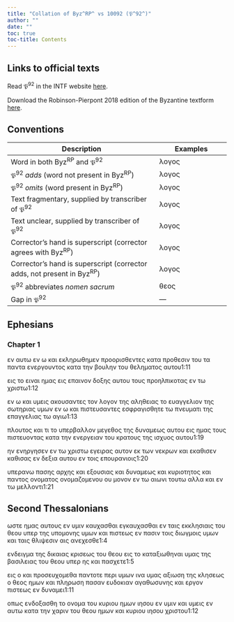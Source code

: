 ```yaml
---
title: "Collation of Byz^RP^ vs 10092 (𝔓^92^)"
author: ""
date: ""
toc: true
toc-title: Contents
---
```


::: {.callout-note appearance="minimal" icon="false" collapse="true"}
# Links to official texts

Read 𝔓^92^ in the INTF website [here](https://ntvmr.uni-muenster.de/manuscript-workspace?docID=10092).

Download the Robinson-Pierpont 2018 edition of the Byzantine textform [here](https://web.archive.org/web/20210413060536/https://byzantinetext.com/wp-content/uploads/2021/03/robinson-pierpont-2018-gnt-edition.pdf).


:::


::: {.callout-note appearance="minimal" icon="false" collapse="true"}
# Conventions

| Description                                                              	| Examples                           	|
|--------------------------------------------------------------------------	|------------------------------------	|
| Word in both Byz^RP^ and 𝔓^92^                                   	| λογος                              	|
| 𝔓^92^ *adds* (word not present in Byz^RP^)                       	| [λογος]{.greek-added}            	|
| 𝔓^92^ *omits* (word present in Byz^RP^)                          	| [λογος]{.greek-omitted}          	|
| Text fragmentary, supplied by transcriber of 𝔓^92^               	| [λογος]{.greek-supplied}         	|
| Text unclear, supplied by transcriber of 𝔓^92^                   	| [λογος]{.unclear}                	|
| Corrector's hand is superscript (corrector agrees with Byz^RP^)          	| [λογος]{.corr}                   	|
| Corrector's hand is superscript (corrector adds, not present in Byz^RP^) 	| [[λογος]{.corr}]{.greek-added} 	|
| 𝔓^92^ abbreviates *nomen sacrum*                                 	| [θεος]{.greek-abbr}            	|
| Gap in 𝔓^92^                                                     	| [―]{.gap}                        	|
:::

## Ephesians

### Chapter 1

[εν]{.greek-omitted} [αυτω]{.greek-omitted} [εν]{.greek-supplied} ω [και]{.corr} [ε]{.unclear}κλ[ηρ]{.unclear}ω[θημεν]{.greek-supplied} [προορισθεντες]{.greek-supplied} [κ]{.greek-supplied}[ατα]{.unclear} [πρ]{.unclear}[ο]{.greek-supplied}[θ]{.unclear}ε[σιν]{.greek-supplied} [του]{.greek-supplied} [τα]{.greek-supplied} [παντα]{.greek-supplied} [ενεργο]{.greek-supplied}υντος κ[α]{.unclear}τα [την]{.greek-supplied} [βουλην]{.greek-supplied} [του]{.greek-supplied} [θελη]{.greek-supplied}ματος αυτο[υ]{.unclear}[1:11]{.aside}

[εις]{.greek-supplied} [το]{.greek-supplied} [ειναι]{.greek-supplied} [ημας]{.greek-supplied} [εις]{.greek-supplied} [επα]{.greek-supplied}[ι]{.unclear}νον δοξ[η]{.unclear}ς [αυτου]{.greek-supplied} [τους]{.greek-supplied} [προηλπικο]{.greek-supplied}[τ]{.unclear}ας εν τω [χριστω]{.greek-abbr}[1:12]{.aside}

[εν]{.greek-supplied} [ω]{.greek-supplied} [και]{.greek-supplied} [υμεις]{.greek-supplied} [ακουσαν]{.greek-supplied}τες το[ν]{.unclear} [λο]{.greek-supplied}[γον]{.greek-supplied} [της]{.greek-supplied} [αληθειας]{.greek-supplied} [το]{.greek-supplied} [ευαγγ]{.greek-supplied}ελιον [τ]{.unclear}[ης]{.greek-supplied} [σωτηριας]{.greek-omitted} [υμων]{.greek-omitted} [εν]{.greek-omitted} [ω]{.greek-omitted} [και]{.greek-omitted} [πιστευσαντες]{.greek-omitted} [εσφραγισθητε]{.greek-omitted} [τω]{.greek-omitted} [πνευματι]{.greek-omitted} [της]{.greek-omitted} [επαγγελιας]{.greek-omitted} [τω]{.greek-omitted} [αγιω]{.greek-omitted}[1:13]{.aside}

[[πλ]{.unclear}ουτο[ς]{.greek-supplied}]{.greek-added} [και]{.greek-omitted} [τι]{.greek-omitted} [το]{.greek-omitted} [[υπ]{.unclear}ερβαλλ[ον]{.greek-supplied}]{.corr} [μεγεθος]{.greek-supplied} [της]{.greek-supplied} [δυναμεως]{.greek-supplied} αυτου εις [ημας]{.greek-supplied} [τους]{.greek-supplied} [πιστευοντας]{.greek-supplied} κατα τ[η]{.unclear}[ν]{.greek-supplied} [ενεργειαν]{.greek-supplied} [του]{.greek-supplied} [κρατους]{.greek-supplied} της ισχ[υος]{.greek-supplied} [αυτου]{.greek-supplied}[1:19]{.aside}

[ην]{.greek-supplied} [ενηργησεν]{.greek-supplied} ε[ν]{.unclear} τω [χριστω]{.greek-abbr} [εγειρας]{.greek-supplied} [αυτον]{.greek-supplied} [εκ]{.greek-supplied} [των]{.greek-omitted} [νεκρων]{.greek-supplied} και [εκαθισεν]{.greek-omitted} [καθι[σας]{.greek-supplied}]{.greek-added} [εν]{.greek-supplied} [δεξια]{.greek-supplied} [αυτου]{.greek-supplied} [εν]{.greek-supplied} [τοις]{.greek-supplied} [ε]{.greek-supplied}[π]{.unclear}ουρα[ν]{.unclear}[ιοις]{.greek-supplied}[1:20]{.aside}

[υπερανω]{.greek-supplied} [πασης]{.greek-supplied} [αρ]{.greek-supplied}[χης]{.greek-supplied} [κ]{.unclear}αι [εξουσιας]{.greek-supplied} [και]{.greek-supplied} [δυναμεως]{.greek-supplied} [και]{.greek-omitted} [κυριοτητος]{.greek-omitted} [και]{.greek-omitted} [παντος]{.greek-omitted} [ονοματος]{.greek-omitted} [ονομαζομενου]{.greek-omitted} [ου]{.greek-omitted} [μονον]{.greek-omitted} [εν]{.greek-omitted} [τω]{.greek-omitted} [αιωνι]{.greek-omitted} [τουτω]{.greek-omitted} [αλλα]{.greek-omitted} [και]{.greek-omitted} [εν]{.greek-omitted} [τω]{.greek-omitted} [μελλοντι]{.greek-omitted}[1:21]{.aside}

## Second Thessalonians

[ωστε]{.greek-omitted} [ημας]{.greek-omitted} [αυτους]{.greek-omitted} [εν]{.greek-omitted} [υμιν]{.greek-omitted} [καυχασθαι]{.greek-omitted} [[εγκαυχασθαι]{.greek-supplied}]{.greek-added} [εν]{.greek-supplied} [ταις]{.greek-supplied} [ε]{.unclear}[κκλησιαις]{.greek-supplied} [του]{.greek-supplied} [θεου]{.greek-abbr} [υπερ]{.greek-supplied} [της]{.greek-supplied} [υπ]{.greek-supplied}[ομ]{.unclear}[ονης]{.greek-supplied} [υμων]{.greek-supplied} [και]{.greek-supplied} [πιστεως]{.greek-supplied} [εν]{.greek-supplied} [πασιν]{.greek-supplied} [τοις]{.greek-supplied} [δ]{.greek-supplied}[ι]{.unclear}ω[γ]{.unclear}[μοις]{.greek-supplied} [υμων]{.greek-supplied} [και]{.greek-supplied} [ταις]{.greek-supplied} [θλιψεσιν]{.greek-supplied} [α]{.unclear}ις αν[ε]{.unclear}[χε]{.greek-supplied}[σθε]{.greek-supplied}[1:4]{.aside}

[ενδειγμα]{.greek-supplied} [της]{.greek-supplied} [δικαι]{.greek-supplied}[α]{.unclear}ς κρι[σεως]{.greek-supplied} [του]{.greek-supplied} [θεου]{.greek-abbr} [εις]{.greek-supplied} [το]{.greek-supplied} [καταξι]{.greek-supplied}[ω]{.unclear}θη[ναι]{.greek-supplied} [υμας]{.greek-omitted} [της]{.greek-omitted} [βασιλειας]{.greek-omitted} [του]{.greek-omitted} [θεου]{.greek-omitted} [υπερ]{.greek-omitted} [ης]{.greek-omitted} [και]{.greek-omitted} [πασχετε]{.greek-omitted}[1:5]{.aside}

[εις]{.greek-omitted} [ο]{.greek-omitted} [και]{.greek-omitted} [προσευχομεθα]{.greek-omitted} [παντοτε]{.greek-omitted} [περι]{.greek-omitted} [υμων]{.greek-omitted} [ινα]{.greek-omitted} [υμας]{.greek-omitted} [αξιωση]{.greek-omitted} [της]{.greek-omitted} [κλησεως]{.greek-omitted} [ο]{.greek-omitted} [θεος]{.greek-omitted} [ημων]{.greek-omitted} [και]{.greek-supplied} [πληρ]{.greek-supplied}[ωσ]{.unclear}[η]{.greek-supplied} [πασαν]{.greek-supplied} [ευδοκιαν]{.greek-supplied} [αγαθωσ]{.greek-supplied}[υ]{.unclear}ν[ης]{.greek-supplied} [και]{.greek-supplied} [εργον]{.greek-supplied} [πιστεως]{.greek-supplied} [εν]{.greek-supplied} [δυ]{.greek-supplied}[να]{.unclear}μ[ει]{.unclear}[1:11]{.aside}

[οπως]{.greek-supplied} [ενδοξασθη]{.greek-supplied} [το]{.greek-supplied} [ονο]{.greek-supplied}[μ]{.unclear}α του [κυριου]{.greek-abbr} [ημων]{.greek-supplied} [ιησου]{.greek-abbr} [εν]{.greek-supplied} [υμιν]{.greek-supplied} [και]{.greek-supplied} [υ]{.unclear}μει[ς]{.greek-supplied} [εν]{.greek-supplied} [αυτω]{.greek-supplied} [κατα]{.greek-supplied} [την]{.greek-supplied} [χαριν]{.greek-supplied} [το]{.greek-supplied}υ [θεου]{.greek-abbr} [ημων]{.greek-supplied} [και]{.greek-supplied} [κυριου]{.greek-abbr} [ιησου]{.greek-abbr} [χριστου]{.greek-abbr}[1:12]{.aside}

